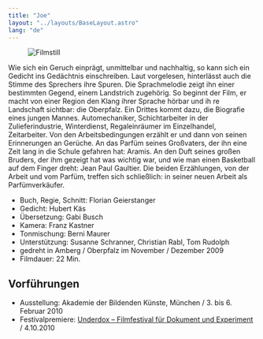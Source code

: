 ```yaml
---
title: "Joe"
layout: "../layouts/BaseLayout.astro"
lang: "de"
---
```



<figure class="layout-grid">
  <Image
    src={hero}
    widths={[400, 800, 1200]}
    sizes={`(min-width: 1300px) 960px, calc(100vw - 2rem)`}
    alt="Filmstill"
  />
</figure>

Wie sich ein Geruch einprägt, unmittelbar und nachhaltig, so kann sich ein Gedicht ins Gedächtnis einschreiben. Laut vorgelesen, hinterlässt auch die Stimme des Sprechers ihre Spuren. Die Sprachmelodie zeigt ihn einer bestimmten Gegend, einem Landstrich zugehörig. So beginnt der Film, er macht von einer Region den Klang ihrer Sprache hörbar und ih re Landschaft sichtbar: die Oberpfalz. Ein Drittes kommt dazu, die Biografie eines jungen Mannes. Automechaniker, Schichtarbeiter in der Zulieferindustrie, Winterdienst, Regaleinräumer im Einzelhandel, Zeitarbeiter. Von den Arbeitsbedingungen erzählt er und dann von seinen Erinnerungen an Gerüche. An das Parfüm seines Großvaters, der ihn eine Zeit lang in die Schule gefahren hat: Aramis. An den Duft seines großen Bruders, der ihm gezeigt hat was wichtig war, und wie man einen Basketball auf dem Finger dreht: Jean Paul Gaultier. Die beiden Erzählungen, von der Arbeit und vom Parfüm, treffen sich schließlich: in seiner neuen Arbeit als Parfümverkäufer.

<Credits>

- Buch, Regie, Schnitt: Florian Geierstanger
- Gedicht: Hubert Käs
- Übersetzung: Gabi Busch
- Kamera: Franz Kastner
- Tonmischung: Berni Maurer
- Unterstützung: Susanne Schranner, Christian Rabl, Tom Rudolph
- gedreht in Amberg / Oberpfalz im November / Dezember 2009
- Filmdauer: 22 Min.

</Credits>

## Vorführungen

- Ausstellung: Akademie der Bildenden Künste, München / 3. bis 6. Februar 2010
- Festivalpremiere: [Underdox – Filmfestival für Dokument und Experiment](http://www.underdox-festival.de/) / 4.10.2010
